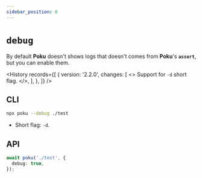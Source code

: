 ```yaml
---
sidebar_position: 6
---
```



# `debug`

By default **Poku** doesn't shows logs that doesn't comes from **Poku**'s **`assert`**, but you can enable them.

<History
  records={[
    {
      version: '2.2.0',
      changes: [
        <>
          Support for <code>-d</code> short flag.
        </>,
      ],
    },
  ]}
/>

## CLI

```bash
npx poku --debug ./test
```

- Short flag: `-d`.

## API

```ts
await poku('./test', {
  debug: true,
});
```
